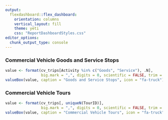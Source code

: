 ```yaml
---
output: 
  flexdashboard::flex_dashboard:
    orientation: columns
    vertical_layout: fill
    theme: yeti
    css: "ReportDashboardStyles.css"
editor_options: 
  chunk_output_type: console
---
```


### Commercial Vehicle Goods and Service Stops

```r
value <- format(cv_trips[Activity %in% c("Goods", "Service"), .N],
                big.mark = ",", digits = 0, scientific = FALSE, trim = TRUE)
valueBox(value, caption = "Goods and Service Stops", icon = "fa-truck")
```

### Commercial Vehicle Tours

```r

value <- format(cv_trips[, uniqueN(TourID)],
                big.mark = ",", digits = 0, scientific = FALSE, trim = TRUE)
valueBox(value, caption = "Commercial Vehicle Tours", icon = "fa-truck")

```